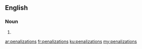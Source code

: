 ==English==

===Noun===
{{head|en|noun plural form}}

# {{plural of|penalization|lang=en}}

[[ar:penalizations]]
[[fr:penalizations]]
[[ku:penalizations]]
[[my:penalizations]]